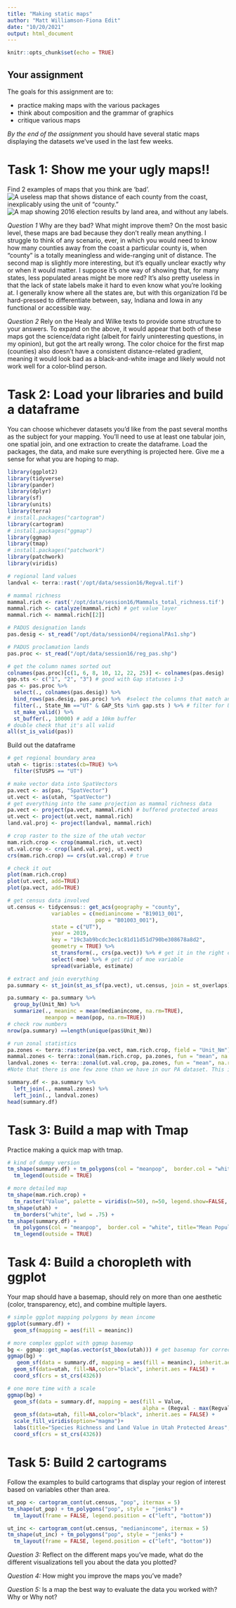 ```yaml
---
title: "Making static maps"
author: "Matt Williamson-Fiona Edit"
date: "10/20/2021"
output: html_document
---
```


```r
knitr::opts_chunk$set(echo = TRUE)
```


## Your assignment

The goals for this assignment are to:

- practice making maps with the various packages
- think about composition and the grammar of graphics
- critique various maps

_By the end of the assignment_ you should have several static maps displaying the datasets we've used in the last few weeks.

# Task 1: Show me your ugly maps!!
Find 2 examples of maps that you think are 'bad'. 
![A useless map that shows distance of each county from the coast, inexplicably using the unit of "county."](terrible_map.png)
![A map showing 2016 election results by land area, and without any labels.](weird_election_map.png)

_Question 1_ Why are they bad? What might improve them? 
On the most basic level, these maps are bad because they don't really mean anything. I struggle to think of any scenario, ever, in which you would need to know how many counties away from the coast a particular county is, when "county" is a totally meaningless and wide-ranging unit of distance. The second map is slightly more interesting, but it's equally unclear exactly why or when it would matter. I suppose it's one way of showing that, for many states, less populated areas might be more red? It's also pretty useless in that the lack of state labels make it hard to even know what you're looking at. I generally know where all the states are, but with this organization I'd be hard-pressed to differentiate between, say, Indiana and Iowa in any functional or accessible way. 

_Question 2_ Rely on the Healy and Wilke texts to provide some structure to your answers.
To expand on the above, it would appear that both of these maps got the science/data right (albeit for fairly uninteresting questions, in my opinion), but got the art really wrong. The color choice for the first map (counties) also doesn't have a consistent distance-related gradient, meaning it would look bad as a black-and-white image and likely would not work well for a color-blind person. 


# Task 2: Load your libraries and build a dataframe
You can choose whichever datasets you'd like from the past several months as the subject for your mapping. You'll need to use at least one tabular join, one spatial join, and one extraction to create the dataframe. Load the packages, the data, and make sure everything is projected here. Give me a sense for what you are hoping to map.
```r
library(ggplot2)
library(tidyverse)
library(pander)
library(dplyr)
library(sf)
library(units)
library(terra)
# install.packages("cartogram")
library(cartogram)
# install.packages("ggmap")
library(ggmap)
library(tmap)
# install.packages("patchwork")
library(patchwork)
library(viridis)
```

```r
# regional land values
landval <- terra::rast('/opt/data/session16/Regval.tif')

# mammal richness
mammal.rich <- rast('/opt/data/session16/Mammals_total_richness.tif')
mammal.rich <- catalyze(mammal.rich) # get value layer
mammal.rich <- mammal.rich[[2]]

# PADUS designation lands
pas.desig <- st_read("/opt/data/session04/regionalPAs1.shp")

# PADUS proclamation lands
pas.proc <- st_read("/opt/data/session16/reg_pas.shp")

# get the column names sorted out
colnames(pas.proc)[c(1, 6, 8, 10, 12, 22, 25)] <- colnames(pas.desig) 
gap.sts <- c("1", "2", "3") # good with Gap statuses 1-3
pas <- pas.proc %>% 
  select(., colnames(pas.desig)) %>% 
  bind_rows(pas.desig, pas.proc) %>%  #select the columns that match and then combine
  filter(., State_Nm =="UT" & GAP_Sts %in% gap.sts ) %>% # filter for Utah and gap status
  st_make_valid() %>% 
  st_buffer(., 10000) # add a 10km buffer
# double check that it's all valid
all(st_is_valid(pas))
```

Build out the dataframe
```r
# get regional boundary area
utah <- tigris::states(cb=TRUE) %>% 
  filter(STUSPS == "UT") 

# make vector data into SpatVectors
pa.vect <- as(pas, "SpatVector")
ut.vect <- as(utah, "SpatVector")
# get everything into the same projection as mammal richness data
pa.vect <- project(pa.vect, mammal.rich) # buffered protected areas
ut.vect <- project(ut.vect, mammal.rich)
land.val.proj <- project(landval, mammal.rich)

# crop raster to the size of the utah vector
mam.rich.crop <- crop(mammal.rich, ut.vect)
ut.val.crop <- crop(land.val.proj, ut.vect)
crs(mam.rich.crop) == crs(ut.val.crop) # true

# check it out
plot(mam.rich.crop)
plot(ut.vect, add=TRUE)
plot(pa.vect, add=TRUE)
```
```r
# get census data involved
ut.census <- tidycensus:: get_acs(geography = "county", 
              variables = c(medianincome = "B19013_001",
                            pop = "B01003_001"),
              state = c("UT"), 
              year = 2019,
              key = "19c3ab9bcdc3ec1c81d11d51d790be308678a8d2",
              geometry = TRUE) %>% 
              st_transform(., crs(pa.vect)) %>% # get it in the right crs
              select(-moe) %>% # get rid of moe variable
              spread(variable, estimate)
```
```r
# extract and join everything
pa.summary <- st_join(st_as_sf(pa.vect), ut.census, join = st_overlaps) # find overlapping areas

pa.summary <- pa.summary %>% 
  group_by(Unit_Nm) %>% 
  summarize(., meaninc = mean(medianincome, na.rm=TRUE),
            meanpop = mean(pop, na.rm=TRUE))
# check row numbers
nrow(pa.summary) ==length(unique(pas$Unit_Nm))

# run zonal statistics
pa.zones <- terra::rasterize(pa.vect, mam.rich.crop, field = "Unit_Nm")
mammal.zones <- terra::zonal(mam.rich.crop, pa.zones, fun = "mean", na.rm=TRUE)
landval.zones <- terra::zonal(ut.val.crop, pa.zones, fun = "mean", na.rm=TRUE)
#Note that there is one few zone than we have in our PA dataset. This is because we have an overlapping jurisdiction; we'll ignore that now but it's a common problem with using the PADUS

summary.df <- pa.summary %>% 
  left_join(., mammal.zones) %>% 
  left_join(., landval.zones)
head(summary.df)
```


# Task 3: Build a map with Tmap
Practice making a quick map with tmap. 
```r
# kind of dumpy version
tm_shape(summary.df) + tm_polygons(col = "meanpop",  border.col = "white") + 
  tm_legend(outside = TRUE)

# more detailed map
tm_shape(mam.rich.crop) +
  tm_raster("Value", palette = viridis(n=50), n=50, legend.show=FALSE, legend.hist = TRUE, legend.hist.title = "Species Richness") +
tm_shape(utah) +
  tm_borders("white", lwd = .75) +
tm_shape(summary.df) +
  tm_polygons(col = "meanpop",  border.col = "white", title="Mean Population") + 
  tm_legend(outside = TRUE)
```

# Task 4: Build a choropleth with ggplot
Your map should have a basemap, should rely on more than one aesthetic (color, transparency, etc), and combine multiple layers.
```r
# simple ggplot mapping polygons by mean income
ggplot(summary.df) +
  geom_sf(mapping = aes(fill = meaninc))

# more complex ggplot with ggmap basemap
bg <- ggmap::get_map(as.vector(st_bbox(utah))) # get basemap for correct bounding box/location
ggmap(bg) +
   geom_sf(data = summary.df, mapping = aes(fill = meaninc), inherit.aes = FALSE) +
  geom_sf(data=utah, fill=NA,color="black", inherit.aes = FALSE) +
  coord_sf(crs = st_crs(4326))

# one more time with a scale
ggmap(bg) +
  geom_sf(data = summary.df, mapping = aes(fill = Value, 
                                           alpha = (Regval - max(Regval, na.rm=TRUE))/(max(Regval, na.rm=TRUE)-min(Regval, na.rm = TRUE))), inherit.aes = FALSE) +
  geom_sf(data=utah, fill=NA,color="black", inherit.aes = FALSE) +
  scale_fill_viridis(option="magma")+
  labs(title="Species Richness and Land Value in Utah Protected Areas", x="Longitude", y="Latitude", fill="Species Richness", alpha="Land Cost Factor") +
  coord_sf(crs = st_crs(4326))
```


# Task 5: Build 2 cartograms
Follow the examples to build cartograms that display your region of interest based on variables other than area.
```r
ut_pop <- cartogram_cont(ut.census, "pop", itermax = 5)
tm_shape(ut_pop) + tm_polygons("pop", style = "jenks") +
  tm_layout(frame = FALSE, legend.position = c("left", "bottom")) 
```

```r
ut_inc <- cartogram_cont(ut.census, "medianincome", itermax = 5)
tm_shape(ut_inc) + tm_polygons("pop", style = "jenks") +
  tm_layout(frame = FALSE, legend.position = c("left", "bottom")) 
```

_Question 3:_ Reflect on the different maps you've made, what do the different visualizations tell you about the data you plotted?

_Question 4:_ How might you improve the maps you've made?

_Question 5:_ Is a map the best way to evaluate the data you worked with? Why or Why not?


